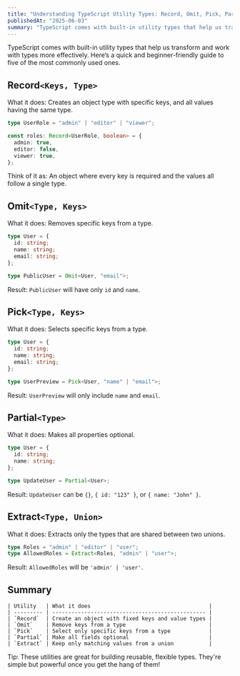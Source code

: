 ```yaml
---
title: "Understanding TypeScript Utility Types: Record, Omit, Pick, Partial, and Extract"
publishedAt: "2025-06-03"
summary: "TypeScript comes with built-in utility types that help us transform and work with types more effectively."
---
```


TypeScript comes with built-in utility types that help us transform and work with types more effectively. Here’s a quick and beginner-friendly guide to five of the most commonly used ones.

## Record`<Keys, Type>`

What it does: Creates an object type with specific keys, and all values having the same type.

```ts
type UserRole = "admin" | "editor" | "viewer";

const roles: Record<UserRole, boolean> = {
  admin: true,
  editor: false,
  viewer: true,
};
```

Think of it as: An object where every key is required and the values all follow a single type.

## Omit`<Type, Keys>`

What it does: Removes specific keys from a type.

```ts
type User = {
  id: string;
  name: string;
  email: string;
};

type PublicUser = Omit<User, "email">;
```

Result: `PublicUser` will have only `id` and `name`.

## Pick`<Type, Keys>`

What it does: Selects specific keys from a type.

```ts
type User = {
  id: string;
  name: string;
  email: string;
};

type UserPreview = Pick<User, "name" | "email">;
```

Result: `UserPreview` will only include `name` and `email`.

## Partial`<Type>`

What it does: Makes all properties optional.

```ts
type User = {
  id: string;
  name: string;
};

type UpdateUser = Partial<User>;
```

Result: `UpdateUser` can be `{}`, `{ id: "123" }`, or `{ name: "John" }`.

## Extract`<Type, Union>`

What it does: Extracts only the types that are shared between two unions.

```ts
type Roles = "admin" | "editor" | "user";
type AllowedRoles = Extract<Roles, "admin" | "user">;
```

Result: `AllowedRoles` will be `'admin' | 'user'`.

## Summary

```table
| Utility   | What it does                                     |
| --------- | ------------------------------------------------ |
| `Record`  | Create an object with fixed keys and value types |
| `Omit`    | Remove keys from a type                          |
| `Pick`    | Select only specific keys from a type            |
| `Partial` | Make all fields optional                         |
| `Extract` | Keep only matching values from a union           |
```

Tip: These utilities are great for building reusable, flexible types. They're simple but powerful once you get the hang of them!
